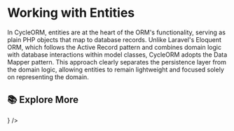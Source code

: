 
# Working with Entities

In CycleORM, entities are at the heart of the ORM's functionality, serving as plain PHP objects that map to database records. Unlike Laravel's Eloquent ORM, which follows the Active Record pattern and combines domain logic with database interactions within model classes, CycleORM adopts the Data Mapper pattern. This approach clearly separates the persistence layer from the domain logic, allowing entities to remain lightweight and focused solely on representing the domain.

## 📚 Explore More

<Cards>
    <Card
        title="Defining Entities"
        href="/working-with-entities/defining-entities"
        children=""
        icon={<BookOpenIcon className="h-5 w-5 text-gray-500" />}
    />
</Cards>

